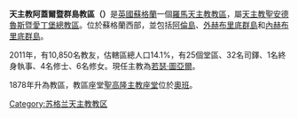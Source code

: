 {{Infobox Roman Catholic diocese
|Roman Catholic Diocese of = 天主教阿蓋爾暨群島教區
|Latin name of diocese = Dioecesis Ergadiensis et Insularum
|image =[[File:St_Columbas_Cathedral,_UK.jpg|250px]]|caption =聖高隆主教座堂
|location = [[蘇格蘭|蘇格蘭]]
|territory = 
|population = 10,546
|rite = 拉丁禮
|主保 = 
|province = 聖安德魯斯暨愛丁堡
|established = 1878年
|cathedral = [[聖高隆主教座堂_(奧班)|聖高隆主教座堂]]
|副主教座堂 =
|leadership = 主教
|website = [http://www.dioceseofargyllandtheisles.org/ 阿蓋爾暨群島教區]
|教宗 = 
|metropolitan =
|ordinary = 若瑟·圖亞爾
|coadjutor bishop =
|emeritus =
}}
'''天主教阿蓋爾暨群島教區（{{lang-la|Dioecesis Ergadiensis et Insularum}}）'''是[[英國|英國]][[蘇格蘭|蘇格蘭]]一個[[羅馬天主教|羅馬天主教]][[教區|教區]]，屬[[天主教聖安德魯斯暨愛丁堡總教區|天主教聖安德魯斯暨愛丁堡總教區]]。位於蘇格蘭西部，並包括[[阿倫島|阿倫島]]、[[外赫布里底群島|外赫布里底群島]]和[[內赫布里底群島|內赫布里底群島]]。

2011年，有10,850名教友，估轄區總人口14.1%，有25個堂區、32名司鐸、1名終身執事、4名修士、6名修女。現任主教為[[若瑟·圖亞爾|若瑟·圖亞爾]]。

1878年升為教區，教區座堂[[聖高隆主教座堂_(奧班)|聖高隆主教座堂]]位於[[奧班|奧班]]。

{{蘇格蘭天主教教區}}

[[Category:苏格兰天主教教区|Category:苏格兰天主教教区]]